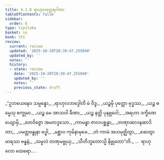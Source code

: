 ```yaml
---
title: 4.1.8 ရာဟုလတ္ထေရဂါထာ
tableOfContents: false
sidebar:
  order: 8
type: tipitaka
basket: su
book: th1
review:
  current: review
  updated: '2025-10-20T20:39:47.255040'
  updated_by: ''
  notes: ''
  history:
  - state: review
    date: '2025-10-20T20:39:47.255040'
    updated_by: ''
    notes: ''
    previous_state: draft
---
```



<DynamicBreadcrumb />


<ReviewStatus review={frontmatter.review} showDetails={true} />

<HypothesisAnnotation frontmatter={frontmatter} />

<Division number="295" book="th1" e="ch" v="19" p="271">

<Paragraph number="538" type="verses" book="th1">
_“ဥဘယေနေဝ သမ္ပန္နော,_  
_ရာဟုလဘဒ္ဒေါတိ မံ ဝိဒူ;_  
_ယဉ္စမှိ ပုတ္တော ဗုဒ္ဓဿ,_  
_ယဉ္စ ဓမ္မေသု စက္ခုမာ._  

</Paragraph>

</Division>
<Division number="296" book="th1" e="ch" v="19" p="271">

<Paragraph number="539" type="verses" book="th1">
_ယဉ္စ မေ အာသဝါ ခီဏာ,_  
_ယဉ္စ နတ္ထိ ပုနဗ္ဘဝေါ;_  
_အရဟာ ဒက္ခိဏေယျောမှိ,_  
_တေဝိဇ္ဇော အမတဒ္ဒသော._  

</Paragraph>

</Division>
<Division number="297" book="th1" e="ch" v="19" p="272">

<Paragraph number="540" type="verses" book="th1">
_ကာမန္ဓာ ဇာလပစ္ဆန္နာ,_  
_တဏှာဆာဒနဆာဒိတာ;_  
_ပမတ္တဗန္ဓုနာ ဗဒ္ဓါ,_  
_မစ္ဆာဝ ကုမိနာမုခေ._  

</Paragraph>

</Division>
<Division number="298" book="th1" e="ch" v="19" p="272">

<Paragraph number="541" type="verses" book="th1">
_တံ ကာမံ အဟမုဇ္ဈိတွာ,_  
_ဆေတွာ မာရဿ ဗန္ဓနံ;_  
_သမူလံ တဏှမဗ္ဗုယှ,_  
_သီတိဘူတောသ္မိ နိဗ္ဗုတော”တိ._  


</Paragraph>
</Division>

<Paragraph number="542" type="center" book="th1">
…  ရာဟုလော ထေရော… .
</Paragraph>